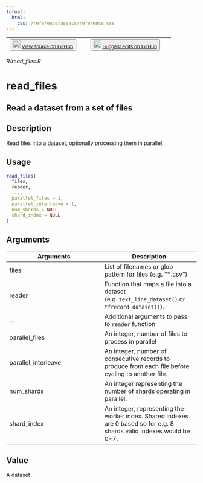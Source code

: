 ```yaml
---
format:
  html:
    css: /reference/assets/reference.css
---
```


| <button class="button"> ![](/reference/assets/GitHub-Mark-32px.png){width="20"} [View source on GitHub](https://github.com/rstudio/tfdatasets//blob/main/R/read_files.R) </button> | <button class="button"> ![](/reference/assets/GitHub-Mark-32px.png){width="20"} [Suggest edits on GitHub](https://github.com/rstudio/tfdatasets//edit/main/R/read_files.R) </button> |
|:------------------------------:|:--------------------------------------:|

*R/read_files.R*

# read_files

## Read a dataset from a set of files

## Description
Read files into a dataset, optionally processing them in parallel. 


## Usage
```r
read_files( 
  files, 
  reader, 
  ..., 
  parallel_files = 1, 
  parallel_interleave = 1, 
  num_shards = NULL, 
  shard_index = NULL 
) 
```

## Arguments
|Arguments|Description|
|---|---|
| files | List of filenames or glob pattern for files (e.g. "*.csv") |
| reader | Function that maps a file into a dataset (e.g. `text_line_dataset()` or `tfrecord_dataset()`). |
| ... | Additional arguments to pass to `reader` function |
| parallel_files | An integer, number of files to process in parallel |
| parallel_interleave | An integer, number of consecutive records to produce from each file before cycling to another file. |
| num_shards | An integer representing the number of shards operating in parallel. |
| shard_index | An integer, representing the worker index. Shared indexes are 0 based so for e.g. 8 shards valid indexes would be 0-7. |



## Value
A dataset 




